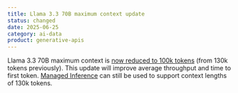 ```yaml
---
title: Llama 3.3 70B maximum context update
status: changed
date: 2025-06-25
category: ai-data
product: generative-apis
---
```


Llama 3.3 70B maximum context is [now reduced to 100k tokens](https://www.scaleway.com/en/docs/generative-apis/reference-content/supported-models/) (from 130k tokens previously). 
This update will improve average throughput and time to first token. 
[Managed Inference](https://www.scaleway.com/en/docs/managed-inference/reference-content/model-catalog/) can still be used to support context lengths of 130k tokens.

